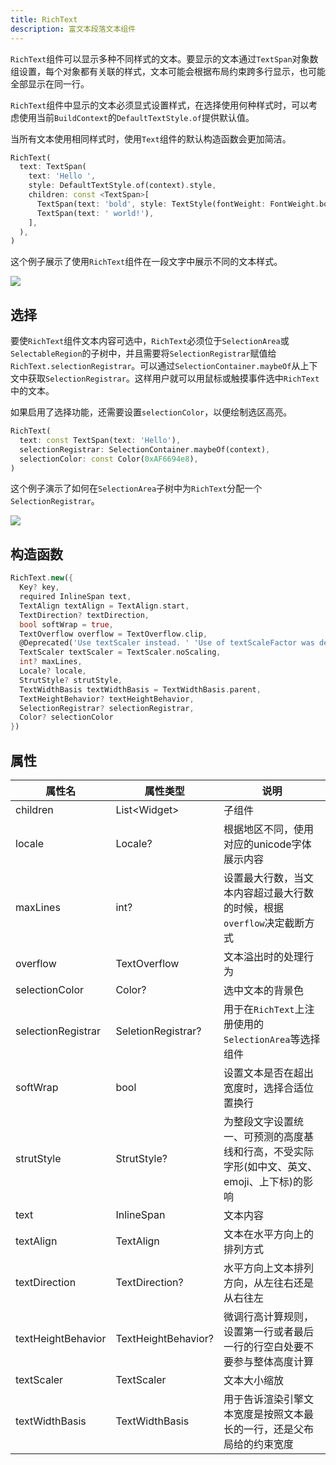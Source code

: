 ```yaml
---
title: RichText
description: 富文本段落文本组件
---
```


`RichText`组件可以显示多种不同样式的文本。要显示的文本通过`TextSpan`对象数组设置，每个对象都有关联的样式，文本可能会根据布局约束跨多行显示，也可能全部显示在同一行。

`RichText`组件中显示的文本必须显式设置样式，在选择使用何种样式时，可以考虑使用当前`BuildContext`的`DefaultTextStyle.of`提供默认值。

当所有文本使用相同样式时，使用`Text`组件的默认构造函数会更加简洁。

```dart
RichText(
  text: TextSpan(
    text: 'Hello ',
    style: DefaultTextStyle.of(context).style,
    children: const <TextSpan>[
      TextSpan(text: 'bold', style: TextStyle(fontWeight: FontWeight.bold)),
      TextSpan(text: ' world!'),
    ],
  ),
)
```
这个例子展示了使用`RichText`组件在一段文字中展示不同的文本样式。

![](https://flutter.github.io/assets-for-api-docs/assets/widgets/rich_text.png)


## 选择
要使`RichText`组件文本内容可选中，`RichText`必须位于`SelectionArea`或`SelectableRegion`的子树中，并且需要将`SelectionRegistrar`赋值给`RichText.selectionRegistrar`。可以通过`SelectionContainer.maybeOf`从上下文中获取`SelectionRegistrar`。这样用户就可以用鼠标或触摸事件选中`RichText`中的文本。

如果启用了选择功能，还需要设置`selectionColor`，以便绘制选区高亮。
```dart
RichText(
  text: const TextSpan(text: 'Hello'),
  selectionRegistrar: SelectionContainer.maybeOf(context),
  selectionColor: const Color(0xAF6694e8),
)
```
这个例子演示了如何在`SelectionArea`子树中为`RichText`分配一个`SelectionRegistrar`。

![](https://flutter.github.io/assets-for-api-docs/assets/widgets/rich_text.png)

## 构造函数
```dart
RichText.new({
  Key? key, 
  required InlineSpan text, 
  TextAlign textAlign = TextAlign.start, 
  TextDirection? textDirection, 
  bool softWrap = true, 
  TextOverflow overflow = TextOverflow.clip, 
  @Deprecated('Use textScaler instead. ' 'Use of textScaleFactor was deprecated in preparation for the upcoming nonlinear text scaling support. ' 'This feature was deprecated after v3.12.0-2.0.pre.') double textScaleFactor = 1.0, 
  TextScaler textScaler = TextScaler.noScaling, 
  int? maxLines, 
  Locale? locale, 
  StrutStyle? strutStyle, 
  TextWidthBasis textWidthBasis = TextWidthBasis.parent, 
  TextHeightBehavior? textHeightBehavior, 
  SelectionRegistrar? selectionRegistrar, 
  Color? selectionColor
})
```

## 属性
|属性名 | 属性类型 |  说明 |
|------|--------|-------|
|children| List\<Widget\>| 子组件 |
|locale| Locale? | 根据地区不同，使用对应的unicode字体展示内容 |
|maxLines| int? | 设置最大行数，当文本内容超过最大行数的时候，根据`overflow`决定截断方式  |
|overflow| TextOverflow | 文本溢出时的处理行为 |
|selectionColor| Color? | 选中文本的背景色  |
|selectionRegistrar | SeletionRegistrar? | 用于在`RichText`上注册使用的`SelectionArea`等选择组件 |
|softWrap| bool| 设置文本是否在超出宽度时，选择合适位置换行|
|strutStyle | StrutStyle? |  为整段文字设置统一、可预测的高度基线和行高，不受实际字形(如中文、英文、emoji、上下标)的影响  |
|text | InlineSpan | 文本内容  |
|textAlign | TextAlign |  文本在水平方向上的排列方式 |
|textDirection | TextDirection? | 水平方向上文本排列方向，从左往右还是从右往左  |
|textHeightBehavior| TextHeightBehavior? | 微调行高计算规则，设置第一行或者最后一行的行空白处要不要参与整体高度计算 |
|textScaler| TextScaler |  文本大小缩放 |
|textWidthBasis| TextWidthBasis |  用于告诉渲染引擎文本宽度是按照文本最长的一行，还是父布局给的约束宽度  |
